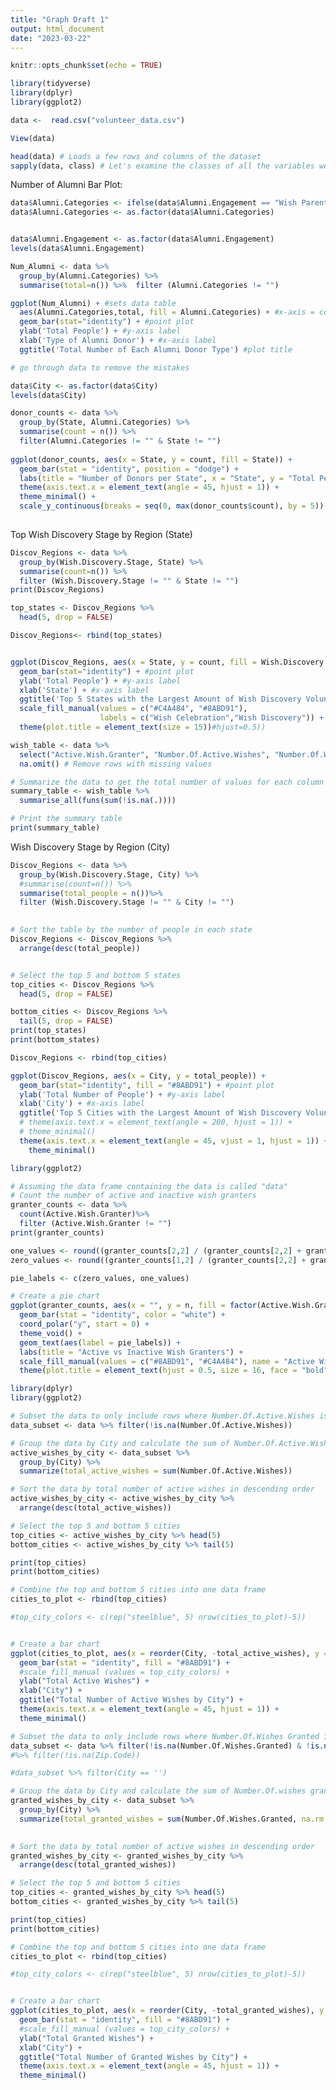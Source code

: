 ```yaml
---
title: "Graph Draft 1"
output: html_document
date: "2023-03-22"
---
```


```r
knitr::opts_chunk$set(echo = TRUE)

library(tidyverse)
library(dplyr)
library(ggplot2)
```

```r
data <-  read.csv("volunteer_data.csv") 

View(data)

head(data) # Loads a few rows and columns of the dataset
sapply(data, class) # Let's examine the classes of all the variables we are working with
```


Number of Alumni Bar Plot:
```r
data$Alumni.Categories <- ifelse(data$Alumni.Engagement == "Wish Parent/Guardians", "Wish Parent/Guardian", data$Alumni.Engagement)
data$Alumni.Categories <- as.factor(data$Alumni.Categories)


data$Alumni.Engagement <- as.factor(data$Alumni.Engagement)
levels(data$Alumni.Engagement)

Num_Alumni <- data %>%
  group_by(Alumni.Categories) %>%
  summarise(total=n()) %>%  filter (Alumni.Categories != "")

ggplot(Num_Alumni) + #sets data table
  aes(Alumni.Categories,total, fill = Alumni.Categories) + #x-axis = column Year, y-axis = column Total
  geom_bar(stat="identity") + #point plot
  ylab('Total People') + #y-axis label
  xlab('Type of Alumni Donor') + #x-axis label
  ggtitle('Total Number of Each Alumni Donor Type') #plot title


```

```r
# go through data to remove the mistakes

data$City <- as.factor(data$City)
levels(data$City)

donor_counts <- data %>%
  group_by(State, Alumni.Categories) %>% 
  summarise(count = n()) %>%
  filter(Alumni.Categories != "" & State != "")  
  
ggplot(donor_counts, aes(x = State, y = count, fill = State)) +
  geom_bar(stat = "identity", position = "dodge") +
  labs(title = "Number of Donors per State", x = "State", y = "Total People") +
  theme(axis.text.x = element_text(angle = 45, hjust = 1)) +
  theme_minimal() + 
  scale_y_continuous(breaks = seq(0, max(donor_counts$count), by = 5))
  

```

Top Wish Discovery Stage by Region (State)
```r

Discov_Regions <- data %>%
  group_by(Wish.Discovery.Stage, State) %>%
  summarise(count=n()) %>%
  filter (Wish.Discovery.Stage != "" & State != "")
print(Discov_Regions)

top_states <- Discov_Regions %>%
  head(5, drop = FALSE)

Discov_Regions<- rbind(top_states)


ggplot(Discov_Regions, aes(x = State, y = count, fill = Wish.Discovery.Stage)) +
  geom_bar(stat="identity") + #point plot
  ylab('Total People') + #y-axis label
  xlab('State') + #x-axis label
  ggtitle('Top 5 States with the Largest Amount of Wish Discovery Volunteers')+ #plot title
  scale_fill_manual(values = c("#C4A484", "#8ABD91"),
                    labels = c("Wish Celebration","Wish Discovery")) + 
  theme(plot.title = element_text(size = 15))#hjust=0.5))


```
```r
wish_table <- data %>%
  select("Active.Wish.Granter", "Number.Of.Active.Wishes", "Number.Of.Wishes.Granted") %>%
  na.omit() # Remove rows with missing values

# Summarize the data to get the total number of values for each column
summary_table <- wish_table %>%
  summarise_all(funs(sum(!is.na(.))))

# Print the summary table
print(summary_table)
```
Wish Discovery Stage by Region (City)
```r

Discov_Regions <- data %>%
  group_by(Wish.Discovery.Stage, City) %>%
  #summarise(count=n()) %>%
  summarise(total_people = n())%>%
  filter (Wish.Discovery.Stage != "" & City != "") 
  

# Sort the table by the number of people in each state
Discov_Regions <- Discov_Regions %>%
  arrange(desc(total_people))


# Select the top 5 and bottom 5 states
top_cities <- Discov_Regions %>%
  head(5, drop = FALSE)

bottom_cities <- Discov_Regions %>%
  tail(5, drop = FALSE)
print(top_states)
print(bottom_states)

Discov_Regions <- rbind(top_cities)

ggplot(Discov_Regions, aes(x = City, y = total_people)) +
  geom_bar(stat="identity", fill = "#8ABD91") + #point plot
  ylab('Total Number of People') + #y-axis label
  xlab('City') + #x-axis label
  ggtitle('Top 5 Cities with the Largest Amount of Wish Discovery Volunteers')+ #plot title
  # theme(axis.text.x = element_text(angle = 200, hjust = 1)) +
  # theme_minimal()
  theme(axis.text.x = element_text(angle = 45, vjust = 1, hjust = 1)) + #tilt the x-axis labels
    theme_minimal()

```

```r
library(ggplot2)

# Assuming the data frame containing the data is called "data"
# Count the number of active and inactive wish granters
granter_counts <- data %>%
  count(Active.Wish.Granter)%>%
  filter (Active.Wish.Granter != "") 
print(granter_counts)

one_values <- round((granter_counts[2,2] / (granter_counts[2,2] + granter_counts[1,2]) ) * 100,2)
zero_values <- round((granter_counts[1,2] / (granter_counts[2,2] + granter_counts[1,2]) ) * 100, 2)

pie_labels <- c(zero_values, one_values)

# Create a pie chart
ggplot(granter_counts, aes(x = "", y = n, fill = factor(Active.Wish.Granter))) +
  geom_bar(stat = "identity", color = "white") +
  coord_polar("y", start = 0) +
  theme_void() +
  geom_text(aes(label = pie_labels)) + 
  labs(title = "Active vs Inactive Wish Granters") +
  scale_fill_manual(values = c("#8ABD91", "#C4A484"), name = "Active Wish Granter", labels = c("Inactive", "Active")) +
  theme(plot.title = element_text(hjust = 0.5, size = 16, face = "bold"))

```

```r
library(dplyr)
library(ggplot2)

# Subset the data to only include rows where Number.Of.Active.Wishes is not NA
data_subset <- data %>% filter(!is.na(Number.Of.Active.Wishes))

# Group the data by City and calculate the sum of Number.Of.Active.Wishes for each city
active_wishes_by_city <- data_subset %>%
  group_by(City) %>%
  summarize(total_active_wishes = sum(Number.Of.Active.Wishes))

# Sort the data by total number of active wishes in descending order
active_wishes_by_city <- active_wishes_by_city %>%
  arrange(desc(total_active_wishes))

# Select the top 5 and bottom 5 cities
top_cities <- active_wishes_by_city %>% head(5)
bottom_cities <- active_wishes_by_city %>% tail(5)

print(top_cities)
print(bottom_cities)

# Combine the top and bottom 5 cities into one data frame
cities_to_plot <- rbind(top_cities)

#top_city_colors <- c(rep("steelblue", 5) nrow(cities_to_plot)-5))


# Create a bar chart
ggplot(cities_to_plot, aes(x = reorder(City, -total_active_wishes), y = total_active_wishes)) +
  geom_bar(stat = "identity", fill = "#8ABD91") +
  #scale_fill_manual (values = top_city_colors) +
  ylab("Total Active Wishes") +
  xlab("City") +
  ggtitle("Total Number of Active Wishes by City") +
  theme(axis.text.x = element_text(angle = 45, hjust = 1)) +
  theme_minimal()

```
```r
# Subset the data to only include rows where Number.Of.Wishes Granted is not NA
data_subset <- data %>% filter(!is.na(Number.Of.Wishes.Granted) & !is.na(City) & City != '')
#%>% filter(!is.na(Zip.Code))

#data_subset %>% filter(City == '') 

# Group the data by City and calculate the sum of Number.Of.wishes granted for each city
granted_wishes_by_city <- data_subset %>%
  group_by(City) %>%
  summarize(total_granted_wishes = sum(Number.Of.Wishes.Granted, na.rm = TRUE))
  

# Sort the data by total number of active wishes in descending order
granted_wishes_by_city <- granted_wishes_by_city %>%
  arrange(desc(total_granted_wishes))

# Select the top 5 and bottom 5 cities
top_cities <- granted_wishes_by_city %>% head(5)
bottom_cities <- granted_wishes_by_city %>% tail(5)

print(top_cities)
print(bottom_cities)

# Combine the top and bottom 5 cities into one data frame
cities_to_plot <- rbind(top_cities)

#top_city_colors <- c(rep("steelblue", 5) nrow(cities_to_plot)-5))


# Create a bar chart
ggplot(cities_to_plot, aes(x = reorder(City, -total_granted_wishes), y = total_granted_wishes)) +
  geom_bar(stat = "identity", fill = "#8ABD91") +
  #scale_fill_manual (values = top_city_colors) +
  ylab("Total Granted Wishes") +
  xlab("City") +
  ggtitle("Total Number of Granted Wishes by City") +
  theme(axis.text.x = element_text(angle = 45, hjust = 1)) +
  theme_minimal()

```



